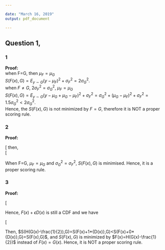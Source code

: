```yaml
---

date: "March 16, 2019"
output: pdf_document

---
```


## Question 1,    

### 1

**Proof:**     
when F=G, then $\mu_F=\mu_G$  
$S(F(x),G)=E_{y\sim{G}}(y-\mu_F)^2+\sigma^2_F=2\sigma^2_G$.     
when $F\ne{}G$, $2\sigma^2_F=\sigma^2_G$, 
$\mu_F=\mu_G$  
$S(F(x),G)=E_{y\sim{G}}(y-\mu_G+\mu_G-\mu_F)^2+\sigma^2_F=\sigma^2_G+(\mu_G-\mu_F)^2+\sigma^2_F=1.5\sigma^2_G<2\sigma^2_G$.    
Hence, the $S(F(x),G)$ is not minimized by $F=G$, therefore it is NOT a proper scoring rule.      

### 2

**Proof:**   

\[\begin{aligned}S(F(x),G)&=\frac{E_{y\sim{G}}(y-\mu_F)^2}{\sigma^2_F}+log(\sigma^2_F)\\
&=\frac{E_{y\sim{G}}(y-\mu_G+\mu_G-\mu_F)^2}{\sigma^2_F}+log(\sigma^2_F)\\
&=\frac{\sigma^2_G+(\mu_G-\mu_F)^2}{\sigma^2_F}+log(\sigma^2_F)\end{aligned}\tag{2.1}\]
then,    
\[\begin{aligned}\frac{\partial{}S(F(x),G)}{\partial{\mu_F}}&=\frac{-2(\mu_G-\mu_F)}{\sigma^2_F}=0\Rightarrow{\mu_G=\mu_F}\\
\frac{\partial{}S(F(x),G)}{\partial{\sigma^2_F}}&=-\frac{\sigma^2_G}{\sigma^4_F}+\frac{1}{\sigma^2_F}=0\Rightarrow{\sigma^2_G=\sigma^2_F}
\end{aligned}\tag{2.2}\]
When F=G, $\mu_F=\mu_G$ and $\sigma^2_G=\sigma^2_F$,  $S(F(x),G)$ is minimised. 
Hence, it is a proper scoring rule.    

### 3

**Proof:**       

\[\begin{aligned}&\text{Set }D(x)=\begin{cases}-F(x)&G(x)<\frac{1}{2}\\1-F(x)&G(x)\ge\frac{1}{2}\end{cases}\\
&\text{ if }0<\epsilon\le1, 
\begin{cases}\lim_{x\to-\infty}F(x)+\epsilon{D(x)}=0\\
\lim_{x\to+\infty}F(x)+\epsilon{D(x)}=1\\
(F(x)+\epsilon{D(x)})^{'}=(1-\epsilon)f(x)\ge0\end{cases}\end{aligned}\tag{3.1}\]

Hence, $F(x)+\epsilon{D(x)}$ is still a CDF and we have     

\[\begin{aligned}\frac{dS(F(x)+\epsilon{D(x)},G)}{d\epsilon}&=\frac{dE_{y\sim{G}}[\int_{R}|F(x)+\epsilon{D(x)}-H(x-y)|dx]}{d\epsilon}\\
&=\frac{dE_{y\sim{G}}[\int_{-\infty}^y|F(x)+\epsilon{D(x)}|dx]+E_{y\sim{G}}[\int^{+\infty}_y|F(x)+\epsilon{D(x)}-1|dx]}{d\epsilon}\\
&=\frac{dE_{y\sim{G}}[\int_{-\infty}^yF(x)+\epsilon{D(x)}dx]+E_{y\sim{G}}[\int^{+\infty}_y1-F(x)-\epsilon{D(x)}dx]}{d\epsilon}\\
&=E_{y\sim{G}}[\int_{-\infty}^y{D(x)}dx]-E_{y\sim{G}}[\int^{+\infty}_y{D(x)}dx]\\
&=\int_R(g(y)\int_{-\infty}^y{D(x)}dx)dy-\int_R(g(y)\int^{+\infty}_y{D(x)}dx)dy\\
&=\int_RD(x)(\int_x^{+\infty}{g(y)}dy)dx-\int_RD(x)(\int_{-\infty}^x{g(y)}dy)dx\\
&=\int_RD(x)(1-2G(x))dx\\
\because{}D(x)(1-2G(x))\le0&\text{ ,and }D(x)(1-2G(x))\not{\equiv}0\\
\therefore\frac{dS(F(x)+\epsilon{D(x)},G)}{d\epsilon}&<0\text{ where, }(0<\epsilon\le1)\end{aligned}\tag{3.2}\]
Then, $S(H(G(x)-\frac{1}{2}),G)=S(F(x)+1*{D(x)},G)<S(F(x)+0*{D(x)},G)=S(F(x),G)$, and
$S(F(x),G)$ is minimized by $F(x)=H(G(x)-\frac{1}{2})$ instead of $F(x)=G(x)$. 
Hence, it is NOT a proper scoring rule.      

